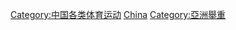 {{Catnav|頁面分類|各種主題的頁面分類|按國家分類|各國體育|中国体育}}

[[Category:中国各类体育运动|Category:中国各类体育运动]]
[[Category:各国举重|China]]
[[Category:亞洲舉重|Category:亞洲舉重]]